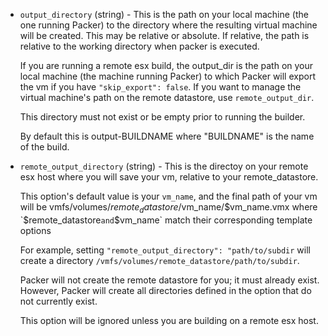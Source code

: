 <!-- Code generated from the comments of the OutputConfig struct in builder/vmware/common/output_config.go; DO NOT EDIT MANUALLY -->

- `output_directory` (string) - This is the path on your local machine (the one running Packer) to the
  directory where the resulting virtual machine will be created.
  This may be relative or absolute. If relative, the path is relative to
  the working directory when packer is executed.
  
  If you are running a remote esx build, the output_dir is the path on your
  local machine (the machine running Packer) to which Packer will export
  the vm if you have `"skip_export": false`. If you want to manage the
  virtual machine's path on the remote datastore, use `remote_output_dir`.
  
  This directory must not exist or be empty prior to running
  the builder.
  
  By default this is output-BUILDNAME where "BUILDNAME" is the name of the
  build.

- `remote_output_directory` (string) - This is the directoy on your remote esx host where you will save your
  vm, relative to your remote_datastore.
  
  This option's default value is your `vm_name`, and the final path of your
  vm will be vmfs/volumes/$remote_datastore/$vm_name/$vm_name.vmx where
  `$remote_datastore` and `$vm_name` match their corresponding template
  options
  
  For example, setting `"remote_output_directory": "path/to/subdir`
  will create a directory `/vmfs/volumes/remote_datastore/path/to/subdir`.
  
  Packer will not create the remote datastore for you; it must already
  exist. However, Packer will create all directories defined in the option
  that do not currently exist.
  
  This option will be ignored unless you are building on a remote esx host.
